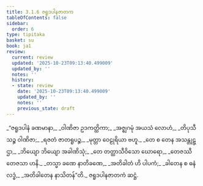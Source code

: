 ```yaml
---
title: 3.1.6 ဇရူဒပါနဇာတက
tableOfContents: false
sidebar:
  order: 6
type: tipitaka
basket: su
book: ja1
review:
  current: review
  updated: '2025-10-23T09:13:40.499009'
  updated_by: ''
  notes: ''
  history:
  - state: review
    date: '2025-10-23T09:13:40.499009'
    updated_by: ''
    notes: ''
    previous_state: draft
---
```



<ReviewStatus review={frontmatter.review} showDetails={true} />

<HypothesisAnnotation frontmatter={frontmatter} />

<DynamicBreadcrumb />

<Division number="16" book="ja1" e="ch" v="22" p="73">

<Paragraph number="690" type="verses" book="ja1">
_“ဇရူဒပါနံ ခဏမာနာ,_  
_ဝါဏိဇာ ဥဒကတ္ထိကာ;_  
_အဇ္ဈဂမုံ အယသံ လောဟံ,_  
_တိပုသီသဉ္စ ဝါဏိဇာ;_  
_ရဇတံ ဇာတရူပဉ္စ,_  
_မုတ္တာ ဝေဠုရိယာ ဗဟူ._  

</Paragraph>

</Division>
<Division number="17" book="ja1" e="ch" v="22" p="73">

<Paragraph number="691" type="verses" book="ja1">
_တေ စ တေန အသန္တုဋ္ဌာ,_  
_ဘိယျော ဘိယျော အခါဏိသုံ;_  
_တေ တတ္ထာသီဝိသော ဃောရော,_  
_တေဇဿီ တေဇသာ ဟနိ._  

</Paragraph>

</Division>
<Division number="18" book="ja1" e="ch" v="22" p="73">

<Paragraph number="692" type="verses" book="ja1">
_တသ္မာ ခဏေ နာတိခဏေ,_  
_အတိခါတံ ဟိ ပါပကံ;_  
_ခါတေန စ ဓနံ လဒ္ဓံ,_  
_အတိခါတေန နာသိတန်”တိ._  


</Paragraph>
</Division>

<Paragraph number="693" type="center" book="ja1">
ဇရူဒပါနဇာတကံ ဆဋ္ဌံ.
</Paragraph>